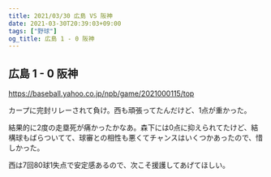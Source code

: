 ```yaml
---
title: 2021/03/30 広島 VS 阪神
date: 2021-03-30T20:39:03+09:00
tags: ["野球"]
og_title: 広島 1 - 0 阪神
---
```


## 広島 1 - 0 阪神

https://baseball.yahoo.co.jp/npb/game/2021000115/top

カープに完封リレーされて負け。西も頑張ってたんだけど、1点が重かった。

結果的に2度の走塁死が痛かったかなあ。森下には0点に抑えられてたけど、結構球もばらついてて、球審との相性も悪くてチャンスはいくつかあったので、惜しかった。

西は7回80球1失点で安定感あるので、次こそ援護してあげてほしい。

